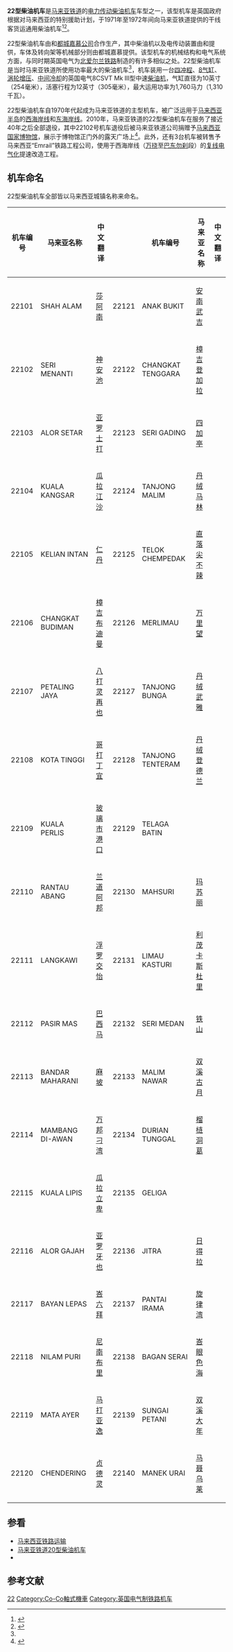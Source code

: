 {{noteTA
|G1 = Railway
}}
{{Infobox Locomotive
| name = 马来亚铁道22型柴油机车
| image = KTM 22102 diesel locomotive.jpg
| caption = 展示在国家博物馆外的22102号机车
| type = [[柴油机车|柴油机车]]
| origin = {{UK}}
| designer = 
| builder = {{tsl|en|GEC Traction|GEC牵引|英国电气-AEI牵引}}、[[都城嘉慕|都城嘉慕]]
| buildmodel = 
| serialnumber = 22101～22140 
| builddate  = 1971年—1972年
| totalproduction  = 40台
| user = {{flagicon|MAL}} [[马来亚铁道|马来亚铁道]]
| uicclass = [[Co-Co|Co-Co]]
| gauge = 1,000毫米
| bogies = 
| wheeldiameter = 
| axleload = 
| wheelbase = 
| minimumcurve = 
| length = 
| width = 
| height =
| framesize = 
| weight = 
| fueltype = 
| fuelcap = 
| lubecap = 
| coolantcap = 
| watercap = 
| sandcap = 
| enginetype =  英国电气 8CSVT Mk III
| enginepower = 1,760马力（1,310千瓦）
| transmission = 直—直流电
| generator =  
| tractionmotors = AEI 253
| topspeed = 96公里/小时（60英里/小时）
| sustainedspeed = 
| poweroutput = 
| tractiveeffort = 258千牛（58,000磅，起动）
| locobrakes = [[真空制动|真空制动]]
| locobrakepower = 
| locobrakeforce = 
| trainbrakes = 
| safety = 
| notes =
}}
'''22型柴油机车'''是[[马来亚铁道|马来亚铁道]]的[[柴油機車#电力传动|电力传动]][[柴油機車|柴油机车]]车型之一，该型机车是英国政府根据对马来西亚的特别援助计划，于1971年至1972年间向马来亚铁道提供的干线客货运通用柴油机车<ref name="1971news">{{cite news |title=25 new engines for Malayan Railway |url=http://eresources.nlb.gov.sg/newspapers/Digitised/Article/straitstimes19710930-1.2.46.aspx |work=The Straits Times |publisher=Singapore National Library |date=1971-09-30 |accessdate=2011-12-01 }}</ref><ref>{{cite book |author=J. A. Stanistreet |title=Keretapi Tanah Melayu: the Malayan Railway |year=1974 |publisher=Oakwood Press |location=Monmouthshire |isbn=9780853611325  |page=13-15 }}</ref>。

22型柴油机车由{{tsl|en|GEC Traction|GEC牵引|英国电气-AEI牵引|英国电气-AEI牵引公司}}和[[都城嘉慕|都城嘉慕公司]]合作生产，其中柴油机以及电传动装置由{{tsl|en|English Electric|英国电气}}和{{tsl|en|Associated Electrical Industries|联合电气工业}}提供，车体及转向架等机械部分则由都城嘉慕提供。该型机车的机械结构和电气系统方面，与同时期英国电气为[[北愛爾蘭鐵路|北爱尔兰铁路]]制造的{{tsl|en|NIR 101 Class|北爱尔兰铁路101型柴油机车|101型柴油机车}}有许多相似之处。22型柴油机车是当时马来亚铁道所使用功率最大的柴油机车<ref name="1971news" />，机车装用一台[[四冲程|四冲程]]、[[V8发动机|8气缸]]、[[渦輪增壓器|涡轮增压]]、[[中冷器|中间冷却]]的英国电气8CSVT Mk III型中速[[柴油机|柴油机]]，气缸直径为10英寸（254毫米），活塞行程为12英寸（305毫米），最大运用功率为1,760马力（1,310千瓦）。

22型柴油机车自1970年代起成为马来亚铁道的主型机车，被广泛运用于[[马来西亚半岛|马来西亚半岛]]的[[西海岸线_(马来西亚)|西海岸线]]和[[东海岸线_(马来西亚)|东海岸线]]。2010年，马来亚铁道的22型柴油机车在服务了接近40年之后全部退役，其中22102号机车退役后被马来亚铁道公司捐赠予[[马来西亚国家博物馆|马来西亚国家博物馆]]，展示于博物馆正门外的露天广场上<ref>{{Cite web |url=http://www.timlightnostalgia.co.uk/KTM/Class22.html |title=Class 22 Co-Co DE |accessdate=2014-10-13 |publisher= |date= |archive-url=https://web.archive.org/web/20141025061134/http://www.timlightnostalgia.co.uk/KTM/Class22.html |archive-date=2014-10-25 |dead-url=yes }}</ref>。此外，还有3台机车被转售予马来西亚“Emrail”铁路工程公司，使用于西海岸线（[[万挠站|万挠]]至[[巴东勿刹站|巴东勿刹]]段）的[[复线铁路|复线]][[電氣化鐵路|电气化]]提速改造工程。

==机车命名==
22型柴油机车全部皆以马来西亚城镇名称来命名。
{| class="wikitable"
|-
! 机车编号 !! 马来亚名称 !! 中文翻译 !! rowspan="21" | !! 机车编号 !! 马来亚名称 !! 中文翻译
|- 
| 22101 || SHAH ALAM || [[莎阿南|莎阿南]] || 22121 || ANAK BUKIT || [[安南武吉|安南武吉]] 
|- 
| 22102 || SERI MENANTI || [[神安池|神安池]] || 22122 || CHANGKAT TENGGARA || [[樟吉登加拉|樟吉登加拉]] 
|- 
| 22103 || ALOR SETAR || [[亚罗士打|亚罗士打]] || 22123 || SERI GADING || [[四加亭|四加亭]] 
|- 
| 22104 || KUALA KANGSAR || [[瓜拉江沙|瓜拉江沙]] || 22124 || TANJONG MALIM || [[丹绒马林|丹绒马林]] 
|- 
| 22105 || KELIAN INTAN || [[仁丹|仁丹]] || 22125 || TELOK CHEMPEDAK || [[直落尖不辣|直落尖不辣]] 
|- 
| 22106 || CHANGKAT BUDIMAN || [[樟吉布迪曼|樟吉布迪曼]] || 22126 || MERLIMAU || [[万里望|万里望]] 
|- 
| 22107 || PETALING JAYA || [[八打灵再也|八打灵再也]] || 22127 || TANJONG BUNGA || [[丹绒武雅|丹绒武雅]] 
|- 
| 22108 || KOTA TINGGI || [[哥打丁宜|哥打丁宜]] || 22128 || TANJONG TENTERAM || [[丹绒登德兰|丹绒登德兰]] 
|- 
| 22109 || KUALA PERLIS || [[玻璃市港口|玻璃市港口]] || 22129 || TELAGA BATIN || 
|- 
| 22110 || RANTAU ABANG || [[兰道阿邦|兰道阿邦]] || 22130 || MAHSURI || [[玛苏丽|玛苏丽]] 
|- 
| 22111 || LANGKAWI || [[浮罗交怡|浮罗交怡]] || 22131 || LIMAU KASTURI || [[利茂卡斯杜里|利茂卡斯杜里]] 
|- 
| 22112 || PASIR MAS || [[巴西马|巴西马]] || 22132 || SERI MEDAN || [[铁山|铁山]] 
|- 
| 22113 || BANDAR MAHARANI || [[麻坡|麻坡]] || 22133 || MALIM NAWAR || [[双溪古月|双溪古月]] 
|- 
| 22114 || MAMBANG DI-AWAN || [[万邦刁湾|万邦刁湾]] || 22134 || DURIAN TUNGGAL || [[榴梿洞葛|榴梿洞葛]] 
|- 
| 22115 || KUALA LIPIS || [[瓜拉立卑|瓜拉立卑]] || 22135 || GELIGA || 
|- 
| 22116 || ALOR GAJAH || [[亚罗牙也|亚罗牙也]] || 22136 || JITRA || [[日得拉|日得拉]] 
|- 
| 22117 || BAYAN LEPAS || [[峇六拜|峇六拜]] || 22137 || PANTAI IRAMA || [[旋律湾|旋律湾]] 
|- 
| 22118 || NILAM PURI || [[尼南布里|尼南布里]] || 22138 || BAGAN SERAI || [[峇眼色海|峇眼色海]] 
|- 
| 22119 || MATA AYER || [[马打亚逸|马打亚逸]] || 22139 || SUNGAI PETANI || [[双溪大年|双溪大年]] 
|- 
| 22120 || CHENDERING || [[贞德灵|贞德灵]] || 22140 || MANEK URAI || [[马聂乌莱|马聂乌莱]] 
|}

==参看==
{{Portalbox|马来西亚|鐵路}}
*[[马来西亚铁路运输|马来西亚铁路运输]]
*[[马来亚铁道20型柴油机车|马来亚铁道20型柴油机车]]
*{{tsl|en|NIR 101 Class|北爱尔兰铁路101型柴油机车}}

==参考文献==
{{Reflist}}

{{KTM rolling stock}}

{{DEFAULTSORT:KTM Class 22}}
[[Category:馬來西亞柴油機車|22]]
[[Category:Co-Co軸式機車|Category:Co-Co軸式機車]]
[[Category:英国电气制铁路机车|Category:英国电气制铁路机车]]
